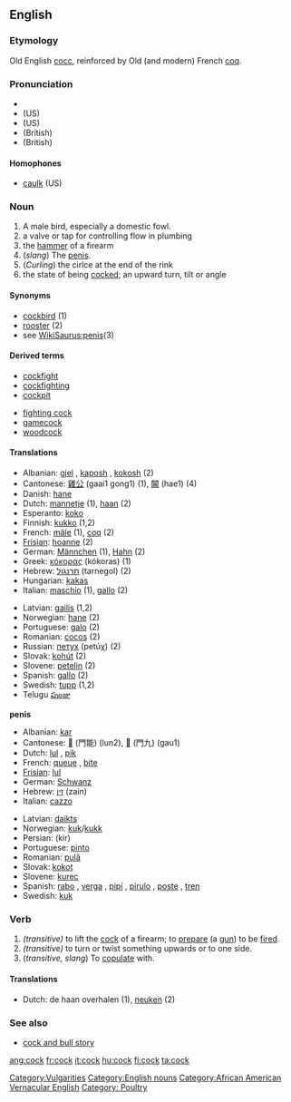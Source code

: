 ==English==

===Etymology===
Old English [[cocc]], reinforced by Old (and modern) French [[coq]].

===Pronunciation===
*{{AHD|kŏk, kôk}}
*(US) {{IPA|/kɒk/, /kɔːk/}}
*(US) {{SAMPA|/kQk/, /kO:k/}}
*(British) {{IPA|/kɒk/}}
*(British) {{SAMPA|/kQk/}}

====Homophones====
*[[caulk]] (US)

===Noun===
{{en-noun|cock|cocks}}
# A male bird, especially a domestic fowl.
# a valve or tap for controlling flow in plumbing
# the [[hammer]] of a firearm
# (''slang'') The [[penis]].
# (''Curling'') the cirlce at the end of the rink
# the state of being [[cocked]]; an upward turn, tilt or angle

====Synonyms====
*[[cockbird]] (1)
*[[rooster]] (2)
*see [[WikiSaurus:penis]](3)

====Derived terms====
{{top}}
*[[cockfight]]
*[[cockfighting]]
*[[cockpit]]
{{mid}}
*[[fighting cock]]
*[[gamecock]]
*[[woodcock]]
{{bottom}}

====Translations====
{{top}}
*Albanian: [[gjel]] {{m}}, [[kaposh]] {{m}}, [[kokosh]] {{m}} (2)
*Cantonese: [[雞公]] (gaai1 gong1) (1), [[閪]] (hae1) (4)
*Danish: [[hane]] {{c}}
*Dutch: [[mannetje]] {{n}} (1), [[haan]] {{m}} (2)
*Esperanto: [[koko]]
*Finnish: [[kukko]] (1,2)
*French: [[mâle]] {{m}} (1), [[coq]] {{m}} (2)
*[[Frisian]]: [[hoanne]] (2)
*German: [[Männchen]] {{n}} (1), [[Hahn]] {{m}} (2)
*Greek: [[κόκορας]] (kókoras) (1)
*Hebrew: [[תרנגול]] (tarnegol) (2)
*Hungarian: [[kakas]]
*Italian: [[maschio]] {{m}} (1), [[gallo]] {{m}} (2)
{{mid}}
*Latvian: [[gailis]] {{m}} (1,2)
*Norwegian: [[hane]] {{m}} (2)
*Portuguese: [[galo]] {{m}} (2)
*Romanian: [[cocoş]] {{m}} (2)
*Russian: [[петух]] (petúχ) {{m}} (2)
*Slovak: [[kohút]] {{m}} (2)
*Slovene: [[petelin]] {{m}} (2)
*Spanish: [[gallo]] {{m}} (2)
*Swedish: [[tupp]] (1,2)
*Telugu [[పుంజు]] {{m}}

{{bottom}}

'''penis'''
{{top}}
*Albanian: [[kar]]
*Cantonese: [[]] (門能) (lun2), [[]] (門九) (gau1)
*Dutch: [[lul]] {{m}}, [[pik]] {{m}}
*French: [[queue]] {{f}}, [[bite]] {{f}}
*[[Frisian]]: [[lul]]
*German: [[Schwanz]] {{m}}
*Hebrew: [[זין]] (zain)
*Italian: [[cazzo]] {{m}}
{{mid}}
*Latvian: [[daikts]] {{m}}
*Norwegian: [[kuk]]/[[kukk]] {{m}}
*Persian: {{FAchar|[[کیر]]}} (kir)
*Portuguese: [[pinto]] {{m}}
*Romanian: [[pulã]] {{f}}
*Slovak: [[kokot]] {{m}}
*Slovene: [[kurec]] {{m}}
*Spanish: [[rabo]] {{m}}, [[verga]] {{f}}, [[pipí]] {{m}}, [[pirulo]] {{m}}, [[poste]] {{m}}, [[tren]] {{m}}
*Swedish: [[kuk]]
{{bottom}}

===Verb===
{{en-verb|cock|cocks|cocked|cocking}}

# ''(transitive)'' to lift the [[cock]] of a firearm; to [[prepare]] (a [[gun]]) to be [[fire]]d.
# ''(transitive)'' to turn or twist something upwards or to one side.
# (''transitive, slang'') To [[copulate]] with.

====Translations====
*Dutch: de haan overhalen (1), [[neuken]] (2)

===See also===
* [[cock and bull story]]

[[Category:Vulgarities]]
[[Category:English nouns]]
[[Category:African American Vernacular English]]
[[Category: Poultry]]

[[ang:cock]]
[[fr:cock]]
[[it:cock]]
[[hu:cock]]
[[fi:cock]]
[[ta:cock]]